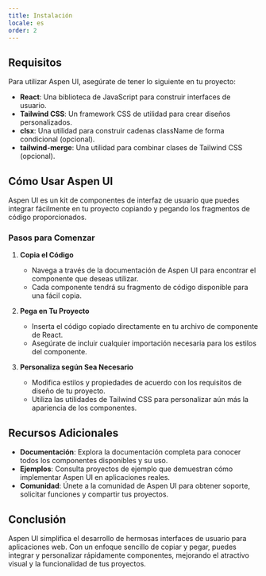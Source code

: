 ```yaml
---
title: Instalación
locale: es
order: 2
---
```


## Requisitos

Para utilizar Aspen UI, asegúrate de tener lo siguiente en tu proyecto:

- **React**: Una biblioteca de JavaScript para construir interfaces de usuario.
- **Tailwind CSS**: Un framework CSS de utilidad para crear diseños personalizados.
- **clsx**: Una utilidad para construir cadenas className de forma condicional (opcional).
- **tailwind-merge**: Una utilidad para combinar clases de Tailwind CSS (opcional).

## Cómo Usar Aspen UI

Aspen UI es un kit de componentes de interfaz de usuario que puedes integrar fácilmente en tu proyecto copiando y pegando los fragmentos de código proporcionados.

### Pasos para Comenzar

1. **Copia el Código**

   - Navega a través de la documentación de Aspen UI para encontrar el componente que deseas utilizar.
   - Cada componente tendrá su fragmento de código disponible para una fácil copia.

2. **Pega en Tu Proyecto**

   - Inserta el código copiado directamente en tu archivo de componente de React.
   - Asegúrate de incluir cualquier importación necesaria para los estilos del componente.

3. **Personaliza según Sea Necesario**
   - Modifica estilos y propiedades de acuerdo con los requisitos de diseño de tu proyecto.
   - Utiliza las utilidades de Tailwind CSS para personalizar aún más la apariencia de los componentes.

## Recursos Adicionales

- **Documentación**: Explora la documentación completa para conocer todos los componentes disponibles y su uso.
- **Ejemplos**: Consulta proyectos de ejemplo que demuestran cómo implementar Aspen UI en aplicaciones reales.
- **Comunidad**: Únete a la comunidad de Aspen UI para obtener soporte, solicitar funciones y compartir tus proyectos.

## Conclusión

Aspen UI simplifica el desarrollo de hermosas interfaces de usuario para aplicaciones web. Con un enfoque sencillo de copiar y pegar, puedes integrar y personalizar rápidamente componentes, mejorando el atractivo visual y la funcionalidad de tus proyectos.
